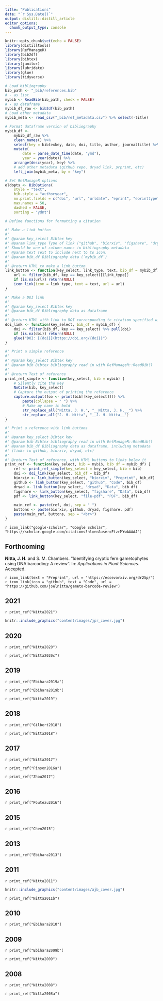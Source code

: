 ```yaml
---
title: "Publications"
date: "`r Sys.Date()`"
output: distill::distill_article
editor_options: 
  chunk_output_type: console
---
```


```r
knitr::opts_chunk$set(echo = FALSE)
library(distilltools)
library(RefManageR)
library(bib2df)
library(bibtex)
library(janitor)
library(lubridate)
library(glue)
library(tidyverse)
```

```r
# Load bibliography
bib_path <- "_bib/references.bib"
# - as list
mybib <- ReadBib(bib_path, check = FALSE) 
# - as dataframe
mybib_df_raw <- bib2df(bib_path)
# Load other metadata
mybib_meta <- read_csv("_bib/ref_metadata.csv") %>% select(-title)

# Format dataframe version of bibliography
mybib_df <-
	mybib_df_raw %>%
	clean_names() %>%
	select(key = bibtexkey, date, doi, title, author, journaltitle) %>%
	mutate(
		date = parse_date_time(date, "ymd"),
		year = year(date)) %>%
	arrange(desc(year), key) %>%
	# add other metadata (github repo, dryad link, prprint, etc)
	left_join(mybib_meta, by = "key")

# Set RefManageR options
oldopts <- BibOptions(
	style = "text",
	bib.style = "authoryear", 
	no.print.fields = c("doi", "url", "urldate", "eprint", "eprinttype"),
	max.names = 50,
	dashed = FALSE, 
	sorting = "ydnt")
```

```r
# Define functions for formatting a citation

#' Make a link button
#'
#' @param key_select Bibtex key
#' @param link_type Type of link ("github", "biorxiv", "figshare", "dryad", "pdf")
#' Should be one of column names in bibliography metadata
#' @param text Text to include next to to icon.
#' @param bib_df Bibliography data (`mybib_df`)
#'
#' @return HTML to make a link button
link_button <- function(key_select, link_type, text, bib_df = mybib_df) {
	url <- filter(bib_df, key == key_select)[[link_type]]
	if (is.na(url)) return(NULL)
	icon_link(icon = link_type, text = text, url = url)
}

#' Make a DOI link
#'
#' @param key_select Bibtex key
#' @param bib_df Bibliography data as dataframe
#'
#' @return HTML with link to DOI corresponding to citation specified with key
doi_link <- function(key_select, bib_df = mybib_df) {
	doi <- filter(bib_df, key == key_select) %>% pull(doi)
	if (is.na(doi)) return(NULL)
	glue("DOI: [{doi}](https://doi.org/{doi})")
}

#' Print a simple reference
#'
#' @param key_select Bibtex key
#' @param bib Bibtex bibliography read in with RefManageR::ReadBib()
#'
#' @return Text of reference
print_ref_simple <- function(key_select, bib = mybib) {
	# Silently cite the key
	NoCite(bib, key_select)
	# Capture the output of printing the reference
	capture.output(foo <- print(bib[[key_select]])) %>%
		paste(collapse = " ") %>%
		# Make my name in bold
		str_replace_all("Nitta, J. H.", "__Nitta, J. H.__") %>%
		str_replace_all("J. H. Nitta", "__J. H. Nitta__")
}

#' Print a reference with link buttons
#'
#' @param key_select Bibtex key
#' @param bib Bibtex bibliography read in with RefManageR::ReadBib()
#' @param bib_df Bibliography data as dataframe, including metadata
#' (links to github, biorxiv, dryad, etc)
#'
#' @return Text of reference, with HTML buttons to links below it
print_ref <- function(key_select, bib = mybib, bib_df = mybib_df) {
	ref <- print_ref_simple(key_select = key_select, bib = bib)
	doi <- doi_link(key_select, bib_df = bib_df)
	biorxiv <- link_button(key_select, "biorxiv", "Preprint", bib_df)
	github <- link_button(key_select, "github", "Code", bib_df)
	dryad <- link_button(key_select, "dryad", "Data", bib_df)
	figshare <- link_button(key_select, "figshare", "Data", bib_df)
	pdf <- link_button(key_select, "file-pdf", "PDF", bib_df)
	
	main_ref <- paste(ref, doi, sep = " ")
	buttons <- paste(biorxiv, github, dryad, figshare, pdf)
	paste(main_ref, buttons, sep = "<br>")
}
```

`r icon_link("google-scholar", "Google Scholar", "https://scholar.google.com/citations?hl=en&user=FtzrMYwAAAAJ")`  

## Forthcoming

**Nitta, J. H.** and S. M. Chambers. "Identifying cryptic fern gametophytes using DNA barcoding: A review". In: *Applications in Plant Sciences*. Accepted.

`r icon_link(text = "Preprint", url = "https://ecoevorxiv.org/dr25p/")`
`r icon_link(icon = "github", text = "Code", url = "https://github.com/joelnitta/gameto-barcode-review")`

## 2021

`r print_ref("Nitta2021")`

<aside>
```r
knitr::include_graphics("content/images/jpr_cover.jpg")
```
</aside>

## 2020

`r print_ref("Nitta2020")`

`r print_ref("Nitta2020c")`

## 2019

`r print_ref("Ebihara2019a")`

`r print_ref("Ebihara2019b")`

`r print_ref("Nitta2019")`

## 2018

`r print_ref("Gilbert2018")`

`r print_ref("Nitta2018")`

## 2017

`r print_ref("Nitta2017")`

`r print_ref("Pinson2016a")`

`r print_ref("Zhou2017")`

## 2016

`r print_ref("Pouteau2016")`

## 2015

`r print_ref("Chen2015")`

## 2013

`r print_ref("Ebihara2013")`

## 2011

`r print_ref("Nitta2011")`

<aside>
```r
knitr::include_graphics("content/images/ajb_cover.jpg")
```
</aside>

`r print_ref("Nitta2011b")`

## 2010

`r print_ref("Ebihara2010")`

## 2009

`r print_ref("Ebihara2009b")`

`r print_ref("Nitta2009")`

## 2008

`r print_ref("Nitta2008")`

`r print_ref("Nitta2008a")`
